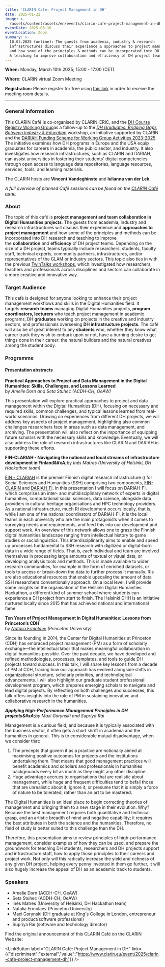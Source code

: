 ```yaml
---
title: 'CLARIN Café: Project Management in DH'
date: 2025-01-22
image: >-
  /assets/content/assets/en/events/clarin-cafe-project-management-in-dh/image.png
eventDate: 2025-03-10
eventLocation: Zoom
summary: >-
  10.03.2025 (online): The guests from academia, industry & research
  infrastructures discuss their experience & approaches to project management
  and how some of the principles & methods can be incorporated into DH research
  & teaching to improve collaboration and efficiency of DH project teams.
---
```

**When:** Monday, March 10th 2025; 15:00 - 17:00 (CET)

**Where:** CLARIN virtual Zoom Meeting

**Registration:** Please register for free using [this link](https://forms.gle/yRtuyY4gNH3M3saZ8) in order to receive the meeting room details.

---

### **General Information**

This CLARIN Café is co-organised by CLARIN-ERIC, and the [DH Course Registry Working Group](https://www.clarin.eu/content/digital-humanities-course-registry)as a follow-up to the [*DH Graduates: Bridging Gaps Between Industry & Education*](https://www.clarin.eu/blog/dh-graduates-bridging-gaps-between-industry-education) workshop, an initiative supported by CLARIN and the [DARIAH Funding Scheme for Working Group Activities 2023-2025](https://www.dariah.eu/2024/04/03/dariah-working-groups-funding-call-2023-meet-the-winning-projects/). The initiative examines how DH programs in Europe and the USA equip graduates for careers in academia, the public sector, and industry. It also investigates how research infrastructures, such as CLARIN and DARIAH, can assist universities in fostering their students' digital competencies through open access to language data repositories, language resources, services, tools, and learning materials.

The CLARIN hosts are **Vincent Vandeghinste** and **Iulianna van der Lek.**

*A full overview of planned Café sessions can be found on the [CLARIN Café page](https://www.clarin.eu/content/clarin-caf%C3%A9).*

### **About**

The topic of this café is **project management and team collaboration in Digital Humanities projects**. The guests from academia, industry and research infrastructures will discuss their experience and **approaches to project management** and how some of the principles and methods can be incorporated into DH research and teaching to improve the **collaboration** and **efficiency** of DH project teams. Depending on the size of a DH project, teams typically include researchers, students, faculty staff, technical experts, community partners, infrastructures, and/or representatives of the GLAM or industry sectors. This topic also ties in with the previous [TwinTalks workshops](https://www.clarin.eu/event/2023/twintalks-workshop-dh2023), which investigated how researchers, teachers and professionals across disciplines and sectors can collaborate in a more creative and innovative way.

### **Target Audience** 

This café is designed for anyone looking to enhance their project management workflows and skills in the Digital Humanities field. It targets **research** **teams** managing Digital Humanities projects, **program coordinators, lecturers** who teach project management in academic programs, DH **graduates** working on projects in the creative and industry sectors, and professionals overseeing **DH infrastructure projects**. The café will also be of great interest to any **students** who, whether they know what career track they wish to embark upon or not, have a burning desire to get things done in their career: the natural builders and the natural creatives among the student body.

### **Programme**

#### **Presentation abstracts**

**Practical Approaches to Project and Data Management in the Digital Humanities: Skills, Challenges, and Lessons Learned** \
by *Amelie Dorn and Seta Stuhec (ACDH-CH, OeAW)*

This presentation will explore practical approaches to project and data management within the Digital Humanities (DH), focusing on necessary and required skills, common challenges, and typical lessons learned from real-world scenarios. Drawing on experiences from different DH projects, we will address key aspects of project management, highlighting also common challenges researchers face in areas such as data management, and archiving. The presentation will also reflect on the importance of equipping future scholars with the necessary skills and knowledge. Eventually, we will also address the role of research infrastructures like CLARIN and DARIAH in supporting these efforts.

**FIN-CLARIAH - Navigating the national and local streams of infrastructure development in Finland\&#xA;**&#x62;y *Inés Matres (University of Helsinki, DH Hackathon team)*

[FIN - CLARIAH](https://www.kielipankki.fi/organization/fin-clariah/) is the premier Finnish digital research infrastructure () for Social Sciences and Humanities (SSH) comprising two components, [FIN-CLARIN](https://www.kielipankki.fi/) and [DARIAH-FI](https://dariah.fi/). In this presentation I will focus on DARIAH-FI, which comprises an inter- and multidisciplinary network of experts in digital humanities, computational social sciences, data science, alongside data providers in cultural heritage organisations and HPC technology providers. As a national infrastructure, much RI development occurs locally, that is, while I am one of the national coordinators of DARIAH-FI, it is the local teams in each university who are the main protagonists when it comes to surveying needs and requirements, and feed this into our development and support work. An overview of this network allows one to grasp the Finnish digital humanities landscape ranging from intellectual history to game studies or sociolinguistics. This interdisciplinarity aims to enable and speed up processes fundamental to SSH research with digitized or digital-born data in a wide range of fields. That is, each individual and team are involved themselves in processing large amounts of textual or visual data, or developing analysis tools and methods. This is made available to wider research communities, for example in the form of enriched datasets, or tools to access or break-down the data to further process it manually. RIs are also educational resources that enable upscaling the amount of data SSH researchers conventionally approach. On a local level, I will provide some insights on the organisation of the Helsinki Digital Humanities Hackathon, a different kind of summer school where students can experience a DH project from start to finish. The Helsinki DHH is an initiative nurtured locally since 2015 that has achieved national and international fame. 

**Ten Years of Project Management in Digital Humanities: Lessons from Princeton’s CDH** \
by [*Natalia Ermolaev*](https://cdh.princeton.edu/people/natasha-ermolaev/) *(Princeton University)*

Since its founding in 2014, the Center for Digital Humanities at Princeton (CDH) has embraced project management (PM) as a form of scholarly exchange—the intellectual labor that makes meaningful collaboration in digital humanities possible. Over the past decade, we have developed and refined methodologies, processes, templates, and tools to guide DH projects toward success. In this talk, I will share key lessons from a decade of PM at CDH, tracing how our approach has evolved alongside shifts in organizational structure, scholarly priorities, and technological advancements. I will also highlight our graduate student professional development program, which prepares emerging scholars to navigate and lead digital projects. By reflecting on both challenges and successes, this talk offers insights into the role of PM in sustaining innovative and collaborative research in the humanities.

***Applying High-Performance Management Principles in DH projects\&#xA;**&#x62;y Maxi Gorynski and Supriya Rai*

Management is a curious field, and because it is typically associated with the business sector, it often gets a short shrift in academia and the humanities in general. This is to considerable mutual disadvantage, when we consider that:

1. The precepts that govern it as a practice are notionally aimed at maximising positive outcomes for projects and the institutions undertaking them. That means that good management practices will benefit academics and scholars and professionals in humanities backgrounds every bit as much as they might any other discipline.
2. Huge advantage accrues to organisations that are realistic about management, while huge and frequent difficulties tend to befall those that are unrealistic about it, ignore it, or presume that it is simply a force of nature to be tolerated, rather than an art to be mastered.

The Digital Humanities is an ideal place to begin correcting theories of management and bringing them to a new stage in their evolution. Why? Because the best management requires both quantitative and technical grasp, and an artistic breadth of mind and negative capability; it requires the best attributes in both the science and the humanities. Therefore, no field of study is better suited to this challenge than the DH.

Therefore, this presentation aims to review principles of high-performance management, consider examples of how they can be used, and prepare the groundwork for teaching DH students, researchers and DH projects support and infrastructure staff, how to apply those principles to their careers and project work. Not only will this radically increase the yield and richness of any given DH project, helping every penny invested in them go further, it will also hugely increase the appeal of DH as an academic track to students.

### **Speakers**

* Amelie Dorn (ACDH-CH, OeAW)
* Seta Stuhec (ACDH-CH, OeAW)
* Inés Matres (University of Helsinki, DH Hackathon team)
* Natalia Ermolaev (Princeton University)
* Maxi Gorynski (DH graduate at King's College in London, entrepreneur and product/software professional)
* Supriya Rai (software and technology director)

Find the original announcement of this CLARIN Café on the CLARIN Website:

<LinkButton label="CLARIN Café: Project Management in DH" link={{"discriminant":"external","value":"https://www.clarin.eu/event/2025/clarin-cafe-project-management-dh"}} />
